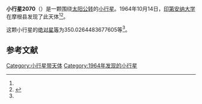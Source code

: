 {{Infobox planet
| bgcolour = #FFFFC0
| name = 2070 Humason
| symbol = 
| image = 
| caption = 
| discovery = yes
| discovery_ref = 
| discoverer = [[印第安纳大学|印第安纳大学]]
| discovery_site = [[摩根县|摩根县]] 
| discovered = 1964年10月14日
| designations = yes
| mp_name = 
| named_after = 
| alt_names = 1964 TQ/ 1954 UJ1 / 1964 XM / 1974 QP / 1974 RB2
| mp_category = [[主带小行星|主带小行星]]
| orbit_ref = <ref name="a">[http://ssd.jpl.nasa.gov/sbdb.cgi?sstr=2070 2070 Humason] {{Wayback|url=http://ssd.jpl.nasa.gov/sbdb.cgi?sstr=2070 |date=20210717072657 }}，小行星數據庫瀏覽器（JPL Small-Body Database Browser）－[[美国国家航空航天局|美国国家航空航天局]]喷气推进实验室</ref>
| epoch = 2456400.5 (2013年4月18日更新)
| aphelion = {{convert|2.599002539820072|AU|km|3|abbr=on|lk=out}}
| perihelion = {{convert|1.899535194239775|AU|km|3|abbr=on}}
| semimajor = {{convert|2.249268867029924|AU|km|3|abbr=on}}
| eccentricity = 0.155487713
| period = 1232.141215 [[日|日]]<br />3.37[[儒略年|儒略年]]
| avg_speed = 
| inclination = 2.756124602061751
| asc_node = 1.273460123480705
| mean_anomaly = 
| arg_peri = 350.0264483677605
| satellites = 
| physical_characteristics = yes
| dimensions = 
| mass = 
| density = 
| surface_grav = 
| escape_velocity = 
| sidereal_day = 
| axial_tilt = 
| pole_ecliptic_lat = 
| pole_ecliptic_lon = 
| albedo = 
| temperatures= 
| temp_name1 = 
| mean_temp_1 = 
| max_temp_1 = 
| temp_name2 = 
| max_temp_2 = 
| spectral_type = 
| abs_magnitude = 350.0264483677605
}}

'''小行星2070'''（{{lang-en|2070 Humason}}）是一颗围绕[[太阳|太阳]][[公转|公转]]的[[小行星|小行星]]。1964年10月14日，[[印第安纳大学|印第安纳大学]]在摩根县发现了此天体<ref name="a" /><ref>{{cite news|title=小行星列表|url=http://cfa-www.harvard.edu/iau/lists/NumberedMPs.txt|accessdate=2013-07-08|newspaper=哈佛大学|archive-date=2008-05-17|archive-url=https://web.archive.org/web/20080517010638/http://cfa-www.harvard.edu/iau/lists/NumberedMPs.txt|dead-url=no}}</ref>。

这颗小行星的[[绝对星等|绝对星等]]为350.0264483677605等<ref name="a" />。

==参考文献==
{{reflist}}
{{Minor Planet Number|[[小行星2069|小行星2069]]|[[小行星2071|小行星2071]]}}

{{小天体}}

[[Category:小行星带天体|Category:小行星带天体]]
[[Category:1964年发现的小行星|Category:1964年发现的小行星]]

{{asteroid-stub}}